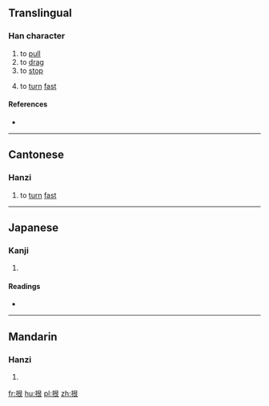 ==Translingual==

===Han character===
{{Han char|rn=64|rad=手|as=06|sn=9|four=5703<sub>2</sub>|canj=手日女 (QAV)|ids=⿰[[扌]][[艮]]}}

# to [[pull]]
# to [[drag]]
# to [[stop]]
# {{context|Cantonese}} to [[turn]] [[fast]]

====References====
* {{Han ref|kx=0427.180|dkj=11987|dj=0776.150|hdz=31876.070|uh=62EB|ud=25323|bh=CEDA|bd=52954}}

----

==Cantonese==

===Hanzi===
{{yue-hanzi|jyut=[[hang4]]|y=hang4}}

# to [[turn]] [[fast]]

----

==Japanese==

===Kanji===
{{ja-kanji|grade=|rs=手06}}

# {{defn|lang=ja|sort=手06}}

====Readings====
* {{ja-readings|on=[[しゅう]] (shū)|kun=}}

----

==Mandarin==

===Hanzi===
{{cmn-hanzi|pin=[[hén]] ([[hen2]])|wg=hen<sup>2</sup>}}

# {{defn|lang=cmn|sort=手06}}

[[fr:拫]]
[[hu:拫]]
[[pl:拫]]
[[zh:拫]]